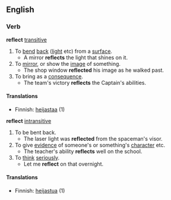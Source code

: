 ==English==
===Verb===
'''reflect''' [[transitive]]
#To [[bend]] [[back]] ([[light]] etc) from a [[surface]].
#* A mirror '''reflects''' the light that shines on it.
#To [[mirror]], or show the [[image]] of something.
#* The shop window '''reflected''' his image as he walked past.
#To bring as a [[consequence]].
#* The team's victory '''reflects''' the Captain's abilities.

====Translations====
*Finnish: [[heijastaa]] (1)

'''reflect''' [[intransitive]]
#To be bent back.
#* The laser light was '''reflected''' from the spaceman's visor.
#To give [[evidence]] of someone's or something's [[character]] etc.
#* The teacher's ability '''reflects''' well on the school.
#To [[think]] [[seriously]].
#* Let me '''reflect''' on that overnight.

====Translations====
*Finnish: [[heijastua]] (1)